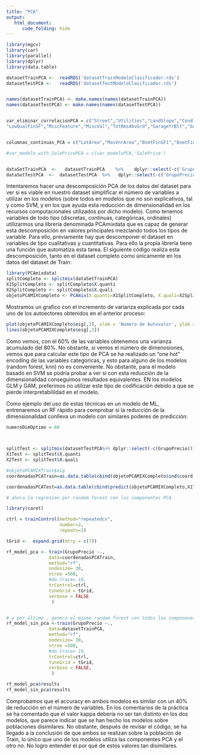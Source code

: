 ```yaml
---
title: "PCA"
output: 
   html_document:
      code_folding: hide
---
```


```r

library(mgcv)
library(car)
library(parallel)
library(dplyr)
library(data.table)

datasetTrainPCA <-  readRDS('datasetTrainModeloClasificador.rds')
datasetTestPCA <-   readRDS('datasetTestModeloClasificador.rds')


names(datasetTrainPCA) <- make.names(names(datasetTrainPCA))
names(datasetTestPCA) <- make.names(names(datasetTestPCA))


var_eliminar_correlacionPCA = c("Street","Utilities","LandSlope","Condition2","BsmtFinSF2", 
"LowQualFinSF","MiscFeature","MiscVal","TotRmsAbvGrd","GarageYrBlt","GarageCars")  


columnas_continuas_PCA = c("LotArea","MasVnrArea","BsmtFinSF1","BsmtFinSF2","BsmtUnfSF" ,"TotalBsmtSF","LowQualFinSF","GrLivArea", "GarageArea","WoodDeckSF","OpenPorchSF","EnclosedPorch","PoolArea","MiscVal","SalePrice")

#var_modelo_with_SalePricePCA = c(var_modeloPCA,'SalePrice')


dataSetTrainPCA  <-   datasetTrainPCA    %>%    dplyr::select(-c('GrupoPrecio'))   %>% na.omit()
dataSetTestPCA  <-  datasetTestPCA  %>%   dplyr::select(-c('GrupoPrecio'))  %>%  na.omit()


```



Intentaremos hacer una descomposición PCA de los datos del dataset para ver si es viable en nuestro dataset simplificar el número de variables a utilizar en los modelos (sobre todos en modelos que no son explicativos, tal y como SVM, y en los que ayuda esta reducción de dimensionalidad en los recursos computacionales utilizados por dicho modelo). Como tenemos variables de todo tipo (discretas, contínuas, categóricas, ordinales) utilizarmos una librería denominada PCAmixdata que es capaz de generar esta descomposición en valores principales mezclando todos los tipos de variable. Para ello, previamente hay que descomponer el dataset en variables de tipo cualitativas y cuantitativas. Para ello la propia librería tiene una función que automatiza esta tarea.
El siguiente código realiza esta descomposición, tanto en el dataset completo como únicamente en los datos del dataset de Train:

```r

library(PCAmixdata)
splitCompleto <- splitmix(dataSetTrainPCA)
X1SplitCompleto <- splitCompleto$X.quanti 
X2SplitCompleto <- splitCompleto$X.quali 
objetoPCAMIXCompleto <- PCAmix(X.quanti=X1SplitCompleto, X.quali=X2SplitCompleto,rename.level=TRUE, graph=FALSE,ndim=60)

```

Mostramos un grafico con el incremento de varianza explicada por cada uno de los autoectores obtenidos
en el anterior proceso:

```r

plot(objetoPCAMIXCompleto$eig[,3], xlab = 'Numero de Autovalor', ylab = 'Varianza Acumulada', main = 'Varianza cumulada por cada uno de los eigenvalues')
lines(objetoPCAMIXCompleto$eig[,3])

```


Como vemos, con el 60% de las variables obtenemos una varianza acumulado del 80%.  No obstante, si vemos el número de dimenosiones, vemos que para calcular este tipo de PCA se ha realizado un "one hot" encoding de las variables categóricas, y esto para alguno de los modelos (random forest, knn) no es conveniente.  No obstante, para el modelo basado en SVM se podría probar a ver si con esta reducción de la dimensionalidad conseguimos resultados equivalentes. EN los modelos GLM y GAM, preferimos no utilizar este tipo de codificación debido a que se pierde interpretabilildad en el modelo.

Como ejemplo del uso de estas técnicas en un modelo de ML, entrenaremos un RF rápido para comprobar si la reducción de la dimensionalidad conlleva un modelo con similares poderes de predicción:

```r
numeroDimOptimo = 60

 

splitTest <- splitmix(datasetTestPCA%>% dplyr::select(-c(GrupoPrecio)))
X1Test <- splitTest$X.quanti 
X2Test <- splitTest$X.quali 

#objetoPCAMIXTrain$eig
coordenadasPCATrain=as.data.table(cbind(objetoPCAMIXCompleto$ind$coord, GrupoPrecio= datasetTrainPCA %>% dplyr::select(c("GrupoPrecio"))  ))

coordenadasPCATest=as.data.table(cbind(predict(objetoPCAMIXCompleto,X1Test,X2Test), GrupoPrecio=datasetTestPCA %>% dplyr::select(c("GrupoPrecio")) ))

# ahora la regresion por random forest con los componentes PCA

library(caret)

ctrl = trainControl(method="repeatedcv",
                    number=2,
                    repeats=1)

tGrid <-  expand.grid(mtry = c(7))

rf_model_pca <- train(GrupoPrecio ~.,
                data=coordenadasPCATrain,          
                method="rf",
                nodesize= 30,
                ntree =500,
                #do.trace= 10,
                trControl=ctrl,
                tuneGrid = tGrid,
                verbose = FALSE
                 )


# y por último , genero el mismo random forest con todos los componenes
rf_model_sin_pca <-train(GrupoPrecio ~.,
                data=datasetTrainPCA,          
                method="rf",
                nodesize= 30,
                ntree =500,
                #do.trace= 10,
                trControl=ctrl,
                tuneGrid = tGrid,
                verbose = FALSE,
                 )

rf_model_pca$results
rf_model_sin_pca$results

```

  Comprobamos que el accuracy en ambos modelos es similar con un 40% de reducción en el número de variables. En los comentarios de la práctica se ha comentado que el valor kappa debería no ser tan distinto en los dos modelos, que parece indicar que se han hecho los modelos sobre poblaciones disimilares. No obstante, después de revisar el código, se ha llegado a la conclusión de que ambos se realizan sobre la población de Train, lo único que uno de los modelos utiliza las componentes PCA y el otro no. No logro entender el por qué de estos valores tan disimilares.



